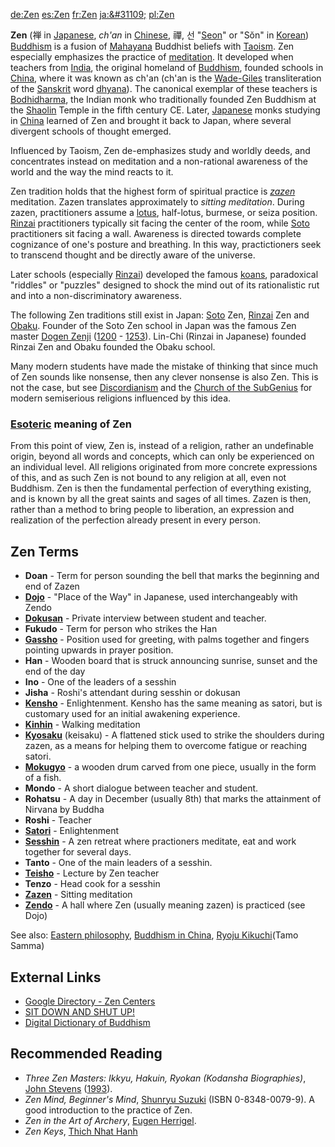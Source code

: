 [[de:Zen]] [[es:Zen]] [[fr:Zen]] [[ja:&#31109;]] [[pl:Zen]]

'''Zen''' (&#31109; in [[Japanese language|Japanese]], ''ch'an'' in [[Chinese language|Chinese]], &#31146;, &#49440; "[[Seon]]" or "S&#335;n" in [[Korean language|Korean]]) [[Buddhism]] is a fusion of [[Mahayana]] Buddhist beliefs with [[Taoism]]. Zen especially emphasizes the practice of [[meditation]]. It developed when teachers from [[India]], the original homeland of [[Buddhism]], founded schools in [[China]], where it was known as ch'an (ch'an is the [[Wade-Giles]] transliteration of the [[Sanskrit]] word [[dhyana]]). The canonical exemplar of these teachers is [[Bodhidharma]], the Indian monk who traditionally founded Zen Buddhism at the [[Shaolin]] Temple in the fifth century CE. Later, [[Japan|Japanese]] monks studying in [[China]] learned of Zen and brought it back to Japan, where several divergent schools of thought emerged.

Influenced by Taoism, Zen de-emphasizes study and worldly deeds, and concentrates instead on meditation and a non-rational awareness of the world and the way the mind reacts to it.

Zen tradition holds that the highest form of spiritual practice is ''[[zazen]]'' meditation. Zazen translates approximately to ''sitting meditation''. During zazen, practitioners assume a [[lotus position|lotus]], half-lotus, burmese, or seiza position. [[Rinzai]] practitioners typically sit facing the center of the room, while [[Soto]] practitioners sit facing a wall. Awareness is directed towards complete cognizance of one's posture and breathing. In this way, practictioners seek to transcend thought and be directly aware of the universe.

Later schools (especially [[Rinzai]]) developed the famous [[koan|koans]], paradoxical "riddles" or "puzzles" designed to shock the mind out of its rationalistic rut and into a non-discriminatory awareness.

The following Zen traditions still exist in Japan: [[Soto]] Zen, [[Rinzai]] Zen and [[Obaku]]. Founder of the Soto Zen school in Japan was the famous Zen master [[Dogen Zenji]] ([[1200]] - [[1253]]). Lin-Chi (Rinzai in Japanese) founded Rinzai Zen and Obaku founded the Obaku school. 

Many modern students have made the mistake of thinking that since much of Zen sounds like nonsense, then any clever nonsense is also Zen. This is not the case, but see [[Discordianism]] and the [[Church of the SubGenius]] for modern semiserious religions influenced by this idea.

===[[esoteric knowledge|Esoteric]] meaning of Zen===

From this point of view, Zen is, instead of a religion, rather an undefinable origin, beyond all words and concepts, which can only be experienced on an individual level. All religions originated from more concrete expressions of this, and as such Zen is not bound to any religion at all, even not Buddhism. Zen is then the fundamental perfection of everything existing, and is known by all the great saints and sages of all times. Zazen is then, rather than a method to bring people to liberation, an expression and realization of the perfection already present in every person.

==Zen Terms==
* '''Doan''' - Term for person sounding the bell that marks the beginning and end of Zazen
* '''[[Dojo]]''' - "Place of the Way" in Japanese, used interchangeably with Zendo
* '''[[Dokusan]]''' - Private interview between student and teacher.
* '''Fukudo''' - Term for person who strikes the Han
* '''[[Gassho]]''' - Position used for greeting, with palms together and fingers pointing upwards in prayer position.
* '''Han''' - Wooden board that is struck announcing sunrise, sunset and the end of the day
* '''Ino''' - One of the leaders of a sesshin
* '''Jisha''' - Roshi's attendant during sesshin or dokusan
* '''[[Kensho]]''' - Enlightenment. Kensho has the same meaning as satori, but is customary used for an initial awakening experience.
* '''[[Kinhin]]''' - Walking meditation
* '''[[Kyosaku]]''' (keisaku) - A flattened stick used to strike the shoulders during zazen, as a means for helping them to overcome fatigue or reaching satori.
* '''[[Mokugyo]]''' - a wooden drum carved from one piece, usually in the form of a fish.
* '''Mondo''' - A short dialogue between teacher and student. 
* '''Rohatsu''' - A day in December (usually 8th) that marks the attainment of Nirvana by Buddha
* '''Roshi''' - Teacher
* '''[[Satori]]''' - Enlightenment
* '''[[Sesshin]]''' - A zen retreat where practioners meditate, eat and work together for several days.
* '''Tanto''' - One of the main leaders of a sesshin.
* '''[[Teisho]]''' - Lecture by Zen teacher
* '''Tenzo''' - Head cook for a sesshin
* '''[[Zazen]]''' - Sitting meditation
* '''[[Zendo]]''' - A hall where Zen (usually meaning zazen) is practiced (see Dojo)

See also: [[Eastern philosophy]], [[Buddhism in China]], [[Ryoju Kikuchi]](Tamo Samma)

== External Links ==
*[http://directory.google.com/Top/Society/Religion_and_Spirituality/Buddhism/Lineages/Zen/Centers/ Google Directory - Zen Centers]
* [http://www2.gol.com/users/doubtboy SIT DOWN AND SHUT UP!]
*[http://www.acmuller.net/ddb Digital Dictionary of Buddhism]

== Recommended Reading ==
*''Three Zen Masters: Ikkyu, Hakuin, Ryokan (Kodansha Biographies)'', [[John Stevens (scholar)|John Stevens]] ([[1993]]).
*''Zen Mind, Beginner's Mind'', [[Shunryu Suzuki]] (ISBN 0-8348-0079-9). A good introduction to the practice of Zen.
*''Zen in the Art of Archery'', [[Eugen Herrigel]].
*''Zen Keys'', [[Thich Nhat Hanh]]